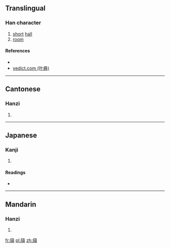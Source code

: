 ==Translingual==

===Han character===
{{Han char|rn=53|rad=广|as=11|sn=14|four=0028<sub>6</sub>|canj=戈心一金 (IPMC)}}

# [[short]] [[hall]]
# [[room]]

====References====
* {{Han ref|kx=0349.210|dkj=09449|hdz=20899.100|uh=5ECE|ud=24270|bh=E1B8|bd=57784}}
*[http://yedict.com/htm/5E/5EBC.htm yedict.com (叶典)]

----

==Cantonese==

===Hanzi===
{{yue-hanzi|jyut=|y=king2|sim=庼}}

# {{defn|lang=yue|sort=广11}}

----

==Japanese==

===Kanji===
{{ja-kanji|grade=|rs=广11}}

# {{defn|lang=ja|sort=广11}}

====Readings====
* {{ja-readings|on=[[けい]] (kei), [[きょう]] (kyō), [[てい]] (tei)|kun=[[いへのかたはら]] (ihenokatahara)}}

----

==Mandarin==

===Hanzi===
{{cmn-hanzi|sim=庼|pin=[[qǐng]] ([[qing3]])|wg=ch'ing<sup>3</sup>}}

# {{defn|lang=cmn|sort=广11}}

[[fr:廎]]
[[pl:廎]]
[[zh:廎]]